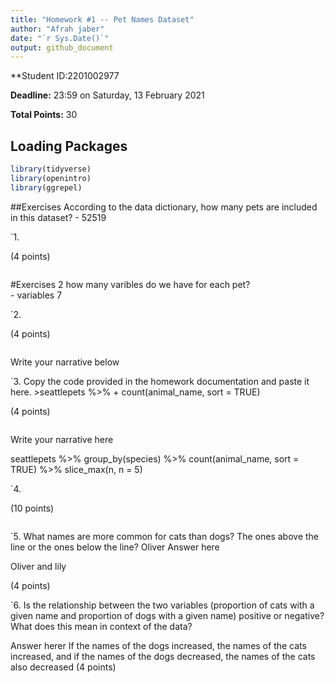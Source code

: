 ```yaml
---
title: "Homework #1 -- Pet Names Dataset"
author: "Afrah jaber"
date: "`r Sys.Date()`"
output: github_document
---
```


**Student ID:2201002977

**Deadline:** 23:59 on Saturday, 13 February 2021

**Total Points:** 30


## Loading Packages

```r

library(tidyverse)
library(openintro)
library(ggrepel)
```


##Exercises According to the data dictionary, how many pets are included in this dataset? 
- 52519

`1.

(4 points)
```r

```
#Exercises 2 how many varibles do we have for each pet?  
- variables 7



`2.

(4 points)

```r

```
Write your narrative below


`3. Copy the code provided in the homework documentation and paste it here. 
>seattlepets %>% 
+ count(animal_name, sort = TRUE)


(4 points)

```r

```
Write your narrative here

seattlepets %>%
  group_by(species) %>%
  count(animal_name, sort = TRUE) %>%
  slice_max(n, n = 5)

`4.

(10 points)

```r

```

`5.  What names are more common for cats than dogs? The ones above the line or the ones below the line? Oliver 
Answer here

Oliver and lily

(4 points)

`6. Is the relationship between the two variables (proportion of cats with a given name and proportion of dogs with a given name) positive or negative? What does this mean in context of the data?

Answer herer
If the names of the dogs increased, the names of the cats increased, and if the names of the dogs decreased, the names of the cats also decreased
(4 points)